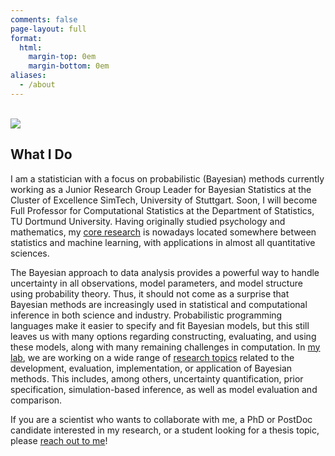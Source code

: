 ```yaml
---
comments: false
page-layout: full
format:
  html: 
    margin-top: 0em
    margin-bottom: 0em
aliases:
  - /about
---
```


::: {.grid}

::: {.g-col-12 .g-col-md-3}
<br /> 
![](images/paul-buerkner-round.png){fig-alt="A portrait of the website author, Paul Bürkner."}
:::

::: {.g-col-12 .g-col-md-9}
## What I Do

<!-- TODO: add more internal and external links -->

I am a statistician with a focus on probabilistic (Bayesian) methods currently working as a Junior Research Group Leader for Bayesian Statistics at the Cluster of Excellence SimTech, University of Stuttgart. Soon, I will become Full Professor for Computational Statistics at the Department of Statistics, TU Dortmund University. Having originally studied psychology and mathematics, my [core research](../research/) is nowadays located somewhere between statistics and machine learning, with applications in almost all quantitative sciences.

:::
:::

The Bayesian approach to data analysis provides a powerful way to handle uncertainty in all observations, model parameters, and model structure using probability theory. Thus, it should not come as a surprise that Bayesian methods are increasingly used in statistical and computational inference in both science and industry. Probabilistic programming languages make it easier to specify and fit Bayesian models, but this still leaves us with many options regarding constructing, evaluating, and using these models, along with many remaining challenges in computation. In [my lab](../people), we are working on a wide range of [research topics](../research/) related to the development, evaluation, implementation, or application of Bayesian methods. This includes, among others, uncertainty quantification, prior specification, simulation-based inference, as well as model evaluation and comparison. 

If you are a scientist who wants to collaborate with me, a PhD or PostDoc candidate interested in my research, or a student looking for a thesis topic, please [reach out to me](mailto:paul.buerkner@gmail.com)! 
